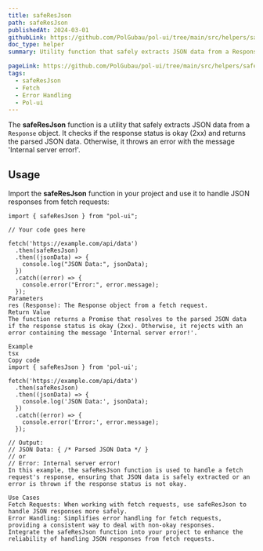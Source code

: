 ```yaml
---
title: safeResJson
path: safeResJson
publishedAt: 2024-03-01
githubLink: https://github.com/PolGubau/pol-ui/tree/main/src/helpers/safeResJson
doc_type: helper
summary: Utility function that safely extracts JSON data from a Response object. It checks if the response status is okay (2xx) and returns the parsed JSON data. Otherwise, it throws an error with the message 'Internal server error!'.

pageLink: https://github.com/PolGubau/pol-ui/tree/main/src/helpers/safeResJson
tags:
  - safeResJson
  - Fetch
  - Error Handling
  - Pol-ui
---
```


The **safeResJson** function is a utility that safely extracts JSON data from a `Response` object. It checks if the response status is okay (2xx) and returns the parsed JSON data. Otherwise, it throws an error with the message 'Internal server error!'.

## Usage

Import the **safeResJson** function in your project and use it to handle JSON responses from fetch requests:

```tsx
import { safeResJson } from "pol-ui";

// Your code goes here

fetch('https://example.com/api/data')
  .then(safeResJson)
  .then((jsonData) => {
    console.log("JSON Data:", jsonData);
  })
  .catch((error) => {
    console.error("Error:", error.message);
  });
Parameters
res (Response): The Response object from a fetch request.
Return Value
The function returns a Promise that resolves to the parsed JSON data if the response status is okay (2xx). Otherwise, it rejects with an error containing the message 'Internal server error!'.

Example
tsx
Copy code
import { safeResJson } from 'pol-ui';

fetch('https://example.com/api/data')
  .then(safeResJson)
  .then((jsonData) => {
    console.log('JSON Data:', jsonData);
  })
  .catch((error) => {
    console.error('Error:', error.message);
  });

// Output:
// JSON Data: { /* Parsed JSON Data */ }
// or
// Error: Internal server error!
In this example, the safeResJson function is used to handle a fetch request's response, ensuring that JSON data is safely extracted or an error is thrown if the response status is not okay.

Use Cases
Fetch Requests: When working with fetch requests, use safeResJson to handle JSON responses more safely.
Error Handling: Simplifies error handling for fetch requests, providing a consistent way to deal with non-okay responses.
Integrate the safeResJson function into your project to enhance the reliability of handling JSON responses from fetch requests.
```
